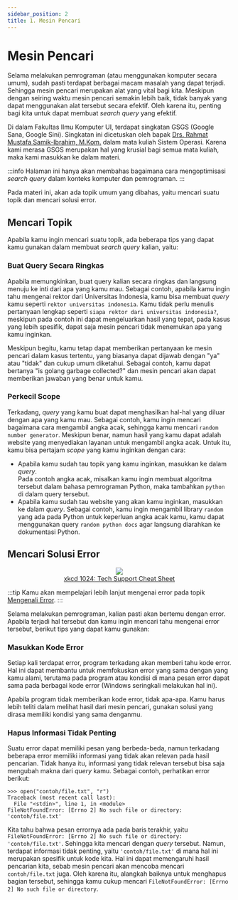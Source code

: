 ```yaml
---
sidebar_position: 2
title: 1. Mesin Pencari
---
```


# Mesin Pencari

Selama melakukan pemrograman (atau menggunakan komputer secara umum), sudah pasti terdapat berbagai macam masalah yang dapat terjadi. Sehingga mesin pencari merupakan alat yang vital bagi kita. Meskipun dengan seiring waktu mesin pencari semakin lebih baik, tidak banyak yang dapat menggunakan alat tersebut secara efektif. Oleh karena itu, penting bagi kita untuk dapat membuat _search query_ yang efektif.

Di dalam Fakultas Ilmu Komputer UI, terdapat singkatan GSGS (Google Sana, Google Sini). Singkatan ini dicetuskan oleh bapak [Drs. Rahmat Mustafa Samik-Ibrahim, M.Kom.](https://cs.ui.ac.id/personnel/rahmat-mustafa-samik-ibrahim/) dalam mata kuliah Sistem Operasi. Karena kami merasa GSGS merupakan hal yang krusial bagi semua mata kuliah, maka kami masukkan ke dalam materi.

:::info
Halaman ini hanya akan membahas bagaimana cara mengoptimisasi _search query_ dalam konteks komputer dan pemrograman.
:::

Pada materi ini, akan ada topik umum yang dibahas, yaitu mencari suatu topik dan mencari solusi error.

## Mencari Topik

Apabila kamu ingin mencari suatu topik, ada beberapa tips yang dapat kamu gunakan dalam membuat _search query_ kalian, yaitu:

### Buat Query Secara Ringkas

Apabila memungkinkan, buat query kalian secara ringkas dan langsung menuju ke inti dari apa yang kamu mau. Sebagai contoh, apabila kamu ingin tahu mengenai rektor dari Universitas Indonesia, kamu bisa membuat _query_ kamu seperti `rektor universitas indonesia`. Kamu tidak perlu menulis pertanyaan lengkap seperti `siapa rektor dari universitas indonesia?`, meskipun pada contoh ini dapat mengeluarkan hasil yang tepat, pada kasus yang lebih spesifik, dapat saja mesin pencari tidak menemukan apa yang kamu inginkan.

Meskipun begitu, kamu tetap dapat memberikan pertanyaan ke mesin pencari dalam kasus tertentu, yang biasanya dapat dijawab dengan "ya" atau "tidak" dan cukup umum diketahui. Sebagai contoh, kamu dapat bertanya "is golang garbage collected?" dan mesin pencari akan dapat memberikan jawaban yang benar untuk kamu.

### Perkecil Scope

Terkadang, _query_ yang kamu buat dapat menghasilkan hal-hal yang diluar dengan apa yang kamu mau. Sebagai contoh, kamu ingin mencari bagaimana cara mengambil angka acak, sehingga kamu mencari `random number generator`. Meskipun benar, namun hasil yang kamu dapat adalah website yang menyediakan layanan untuk mengambil angka acak. Untuk itu, kamu bisa pertajam _scope_ yang kamu inginkan dengan cara:

- Apabila kamu sudah tau topik yang kamu inginkan, masukkan ke dalam _query_.  
  Pada contoh angka acak, misalkan kamu ingin membuat algoritma tersebut dalam bahasa pemrograman Python, maka tambahkan `python` di dalam query tersebut.
- Apabila kamu sudah tau website yang akan kamu inginkan, masukkan ke dalam _query_.
  Sebagai contoh, kamu ingin mengambil library `random` yang ada pada Python untuk keperluan angka acak kamu, kamu dapat menggunakan query `random python docs` agar langsung diarahkan ke dokumentasi Python.

## Mencari Solusi Error

<center>
  <img src="https://imgs.xkcd.com/comics/tech_support_cheat_sheet.png" />
</center>
<center>
  <a href="https://xkcd.com/627">xkcd 1024: Tech Support Cheat Sheet</a>
</center>

:::tip
Kamu akan mempelajari lebih lanjut mengenai error pada topik [Mengenali Error](/error).
:::

Selama melakukan pemrograman, kalian pasti akan bertemu dengan error. Apabila terjadi hal tersebut dan kamu ingin mencari tahu mengenai error tersebut, berikut tips yang dapat kamu gunakan:

### Masukkan Kode Error

Setiap kali terdapat error, program terkadang akan memberi tahu kode error. Hal ini dapat membantu untuk memfokuskan error yang sama dengan yang kamu alami, terutama pada program atau kondisi di mana pesan error dapat sama pada berbagai kode error (Windows seringkali melakukan hal ini).

Apabila program tidak memberikan kode error, tidak apa-apa. Kamu harus lebih teliti dalam melihat hasil dari mesin pencari, gunakan solusi yang dirasa memiliki kondisi yang sama denganmu.

### Hapus Informasi Tidak Penting

Suatu error dapat memiliki pesan yang berbeda-beda, namun terkadang beberapa error memiliki informasi yang tidak akan relevan pada hasil pencarian. Tidak hanya itu, informasi yang tidak relevan tersebut bisa saja mengubah makna dari _query_ kamu. Sebagai contoh, perhatikan error berikut:

```
>>> open("contoh/file.txt", "r")
Traceback (most recent call last):
  File "<stdin>", line 1, in <module>
FileNotFoundError: [Errno 2] No such file or directory: 'contoh/file.txt'
```

Kita tahu bahwa pesan errornya ada pada baris terakhir, yaitu `FileNotFoundError: [Errno 2] No such file or directory: 'contoh/file.txt'`. Sehingga kita mencari dengan _query_ tersebut. Namun, terdapat informasi tidak penting, yaitu `'contoh/file.txt'` di mana hal ini merupakan spesifik untuk kode kita. Hal ini dapat memengaruhi hasil pencarian kita, sebab mesin pencari akan mencoba mencari `contoh/file.txt` juga. Oleh karena itu, alangkah baiknya untuk menghapus bagian tersebut, sehingga kamu cukup mencari `FileNotFoundError: [Errno 2] No such file or directory`.
